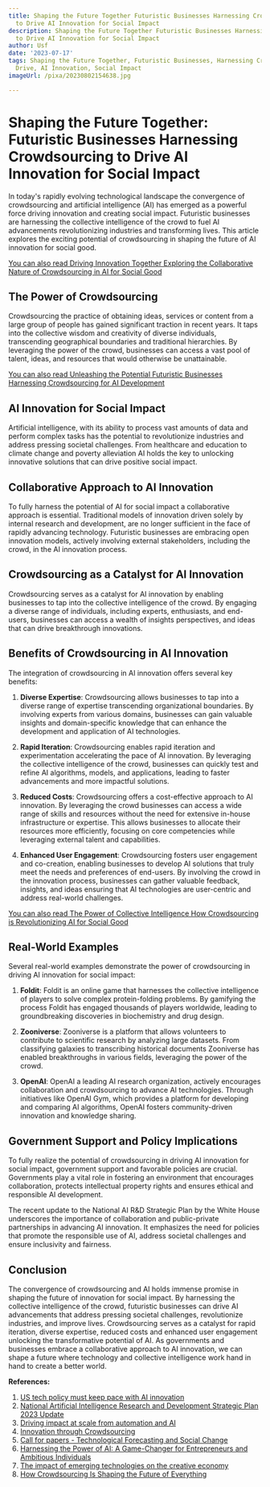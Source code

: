 ```yaml
---
title: Shaping the Future Together Futuristic Businesses Harnessing Crowdsourcing
  to Drive AI Innovation for Social Impact
description: Shaping the Future Together Futuristic Businesses Harnessing Crowdsourcing
  to Drive AI Innovation for Social Impact
author: Usf
date: '2023-07-17'
tags: Shaping the Future Together, Futuristic Businesses, Harnessing Crowdsourcing,
  Drive, AI Innovation, Social Impact
imageUrl: /pixa/20230802154638.jpg

---
```

# Shaping the Future Together: Futuristic Businesses Harnessing Crowdsourcing to Drive AI Innovation for Social Impact

In today's rapidly evolving technological landscape the convergence of crowdsourcing and artificial intelligence (AI) has emerged as a powerful force driving innovation  and creating social impact. Futuristic businesses are harnessing the collective intelligence of the crowd to fuel  AI advancements revolutionizing  industries and transforming lives. This  article explores the exciting potential of crowdsourcing in shaping the future of AI innovation  for social good.

[You can  also read  Driving Innovation Together Exploring the Collaborative Nature of Crowdsourcing in AI for Social Good](Driving%20Innovation%20Together%20Exploring%20the%20Collaborative%20Nature%20of%20Crowdsourcing%20in%20AI%20for%20Social%20Good)


## The  Power of Crowdsourcing

Crowdsourcing the practice of obtaining ideas, services or content from a large group of people has gained significant traction in recent years. It taps into the collective wisdom and creativity of diverse individuals, transcending geographical boundaries and traditional hierarchies. By  leveraging the power  of  the crowd, businesses can access a vast pool of talent, ideas, and resources that would otherwise be unattainable.

[You can also  read Unleashing the Potential Futuristic Businesses Harnessing Crowdsourcing for AI Development](Unleashing%20the%20Potential%20Futuristic%20Businesses%20Harnessing%20Crowdsourcing%20for%20AI%20Development)


## AI Innovation for Social Impact

Artificial intelligence, with its ability to process  vast amounts of data and perform complex tasks has the potential  to revolutionize industries  and  address pressing societal challenges. From healthcare and education to climate change and poverty  alleviation AI holds the key to unlocking innovative  solutions  that can drive positive social impact.

## Collaborative Approach to AI  Innovation

To fully  harness the potential of AI for social impact a collaborative approach is  essential. Traditional models of innovation driven solely by internal research  and development, are no longer sufficient in the face of rapidly advancing technology. Futuristic businesses are embracing  open innovation models, actively involving external stakeholders, including the crowd, in the AI innovation  process.

## Crowdsourcing as  a Catalyst for AI Innovation

Crowdsourcing serves as a catalyst for AI innovation  by enabling businesses to tap into the collective  intelligence  of the crowd.  By engaging a diverse range of individuals, including experts,  enthusiasts, and end-users, businesses can access a wealth of insights perspectives, and ideas that can drive breakthrough innovations.

## Benefits of Crowdsourcing in AI Innovation

The integration of crowdsourcing in AI  innovation offers several key benefits:

1. **Diverse Expertise**: Crowdsourcing allows  businesses to tap into a  diverse range  of expertise transcending organizational boundaries. By involving experts from various domains, businesses can gain valuable insights and domain-specific knowledge that can enhance the development and application of AI technologies.

2. **Rapid  Iteration**: Crowdsourcing enables rapid iteration and experimentation  accelerating the  pace of AI innovation. By leveraging the collective intelligence of the crowd, businesses can quickly test and refine AI algorithms, models, and applications, leading to faster advancements and more impactful solutions.

3. **Reduced Costs**: Crowdsourcing  offers a cost-effective approach to  AI innovation.  By  leveraging the crowd businesses can access  a wide range of skills and resources without  the need for extensive in-house infrastructure or expertise. This allows businesses to allocate their  resources more efficiently, focusing on core competencies while leveraging external talent and capabilities.

4.  **Enhanced  User Engagement**: Crowdsourcing fosters  user engagement and co-creation, enabling  businesses to develop AI  solutions  that truly meet the needs and preferences of end-users. By involving the crowd  in  the innovation process, businesses  can gather valuable feedback, insights, and ideas ensuring that AI technologies are user-centric and address real-world challenges.

[You can also  read The Power of Collective Intelligence How Crowdsourcing  is Revolutionizing  AI for Social Good](The%20Power%20of%20Collective%20Intelligence%20How%20Crowdsourcing%20is%20Revolutionizing%20AI%20for%20Social%20Good)


## Real-World Examples

Several real-world examples demonstrate the power of crowdsourcing in driving AI innovation for  social impact:

1. **Foldit**:  Foldit  is an online game that harnesses the collective intelligence  of players to solve complex protein-folding problems. By gamifying the process Foldit has engaged thousands of players worldwide, leading  to groundbreaking discoveries in biochemistry and drug design.

2. **Zooniverse**: Zooniverse is  a platform that allows volunteers to contribute to scientific research by  analyzing large datasets.  From classifying galaxies to transcribing historical documents Zooniverse has enabled breakthroughs in various fields, leveraging the power of the crowd.

3. **OpenAI**: OpenAI a leading AI research organization, actively encourages collaboration and crowdsourcing to advance AI technologies. Through initiatives like  OpenAI  Gym, which provides a platform for developing  and comparing AI algorithms, OpenAI fosters  community-driven  innovation and knowledge sharing.

## Government Support  and Policy Implications

To fully realize the potential of crowdsourcing in driving AI innovation  for social impact, government support and favorable policies are crucial. Governments play a vital role in fostering an environment that  encourages  collaboration,  protects intellectual property rights and ensures ethical and responsible AI development.

The recent update to the National AI R&D Strategic Plan by the White House underscores the importance of collaboration and public-private partnerships in advancing AI innovation. It  emphasizes the  need for policies that promote the responsible use of  AI, address societal challenges and ensure inclusivity and  fairness.

## Conclusion

The convergence of crowdsourcing and AI holds immense promise in shaping the future of innovation for social impact. By harnessing the collective intelligence of the crowd, futuristic  businesses can drive AI advancements that  address pressing  societal challenges, revolutionize industries, and improve lives. Crowdsourcing serves  as a catalyst for rapid iteration, diverse expertise, reduced costs and enhanced user engagement unlocking the transformative potential of AI. As governments and businesses embrace  a collaborative approach to AI innovation,  we can shape a future where technology and collective intelligence work hand in hand  to create a better world.

**References:**

1. [US tech policy must keep  pace with AI innovation](https://techcrunch.com/2023/05/14/u-s-tech-policy-must-keep-pace-with-ai-innovation/)
2. [National Artificial Intelligence Research and Development  Strategic Plan 2023 Update](https://www.whitehouse.gov/wp-content/uploads/2023/05/National-Artificial-Intelligence-Research-and-Development-Strategic-Plan-2023-Update.pdf)
3. [Driving impact at scale  from automation and AI](https://www.mckinsey.com/~/media/McKinsey/Business%20Functions/McKinsey%20Digital/Our%20Insights/Driving%20impact%20at%20scale%20from%20automation%20and%20AI/Driving-impact-at-scale-from-automation-and-AI.ashx)
4. [Innovation through Crowdsourcing](https://www.ideapoke.com/growthleader/innovation-through-crowdsourcing)
5. [Call for papers  - Technological Forecasting and Social Change](https://www.sciencedirect.com/journal/technological-forecasting-and-social-change/about/call-for-papers)
6. [Harnessing the Power of AI: A Game-Changer for Entrepreneurs and Ambitious Individuals](https://www.linkedin.com/pulse/harnessing-power-ai-game-changer-entrepreneurs-joachim-de-knoop)
7. [The impact of emerging technologies on the creative  economy](https://www3.weforum.org/docs/39655_CREATIVE-DISRUPTION.pdf)
8. [How Crowdsourcing Is  Shaping the Future  of Everything](https://www.entrepreneur.com/starting-a-business/how-crowdsourcing-is-shaping-the-future-of-everything/307438)